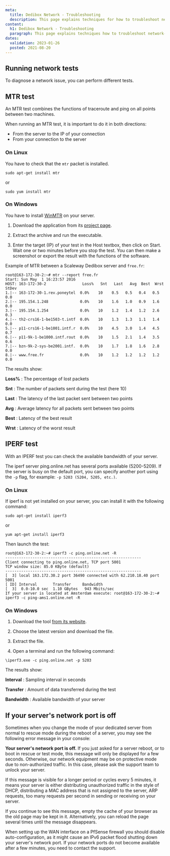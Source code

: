 ```yaml
---
meta:
  title: Dedibox Network - Troubleshooting
  description: This page explains techniques for how to troubleshoot network related issues on your Dedibox dedicated server. 
content:
  h1: Dedibox Network - Troubleshooting
  paragraph: This page explains techniques how to troubleshoot network-related issues on your Dedibox dedicated server.
dates:
  validation: 2023-01-26
  posted: 2021-08-20
---
```


## Running network tests

To diagnose a network issue, you can perform different tests. 

## MTR test

An MTR test combines the functions of traceroute and ping on all points between two machines.

When running an MTR test, it is important to do it in both directions:

- From the server to the IP of your connection
- From your connection to the server

### On Linux
You have to check that the `mtr` packet is installed.

```
sudo apt-get install mtr
```
or
```
sudo yum install mtr
```

### On Windows

<Message type="note">

You have to install [WinMTR](https://sourceforge.net/projects/winmtr/) on your server.

</Message>

1. Download the application from its [project page](https://sourceforge.net/projects/winmtr/).

2. Extract the archive and run the executable.

3. Enter the target (IP) of your test in the Host textbox, then click on Start. Wait one or two minutes before you stop the test. You can then make a screenshot or export the result with the functions of the software.

Example of MTR between a Scaleway Dedibox server and `free.fr`:

```
root@163-172-30-2:~# mtr --report free.fr
Start: Sun May  1 16:23:57 2016
HOST: 163-172-30-2                Loss%   Snt   Last   Avg  Best  Wrst StDev
1.|-- 163-172-30-1.rev.poneytel  0.0%    10    0.5   0.5   0.4   0.5   0.0
2.|-- 195.154.1.248              0.0%    10    1.6   1.0   0.9   1.6   0.0
3.|-- 195.154.1.254              0.0%    10    1.2   1.4   1.2   2.6   0.3
4.|-- th2-crs16-1-be1503-t.intf  0.0%    10    1.3   1.3   1.1   1.4   0.0
5.|-- p11-crs16-1-be1001.intf.r  0.0%    10    4.5   3.0   1.4   4.5   0.7
6.|-- p11-9k-1-be1000.intf.rout  0.0%    10    1.5   2.1   1.4   3.5   0.6
7.|-- bzn-9k-2-sys-be2001.intf.  0.0%    10    1.7   1.8   1.6   2.8   0.0
8.|-- www.free.fr                0.0%    10    1.2   1.2   1.2   1.2   0.0
```

The results show:

**Loss%**
: The percentage of lost packets

**Snt**
: The number of packets sent during the test (here 10)

**Last**
: The latency of the last packet sent between two points

**Avg**
: Average latency for all packets sent between two points

**Best**
: Latency of the best result

**Wrst**
: Latency of the worst result

## IPERF test

With an IPERF test you can check the available bandwidth of your server.

The iperf server ping.online.net has several ports available (5200-5209). If the server is busy on the default port, you can specify another port using the `-p` flag, for example: `-p 5203 (5204, 5205, etc.)`.

### On Linux
If iperf is not yet installed on your server, you can install it with the following command:

```
sudo apt-get install iperf3
``` 
or
```
yum apt-get install iperf3
``` 

Then launch the test:

```
root@163-172-30-2:~# iperf3 -c ping.online.net -R
------------------------------------------------------------
Client connecting to ping.online.net, TCP port 5001
TCP window size: 85.0 KByte (default)
------------------------------------------------------------
[  3] local 163.172.30.2 port 36490 connected with 62.210.18.40 port 5001
[ ID] Interval       Transfer     Bandwidth
[  3]  0.0-10.0 sec  1.10 GBytes   943 Mbits/sec
If your server is located at Amsterdam execute: root@163-172-30-2:~# iperf3 -c ping-ams1.online.net -R
``` 

### On Windows

1. Download the tool [from its website](https://iperf.fr/iperf-download.php#windows).

2. Choose the latest version and download the file.

3. Extract the file.

4. Open a terminal and run the following command:

```
\iperf3.exe -c ping.online.net -p 5203
```

The results show:

**Interval**
: Sampling interval in seconds

**Transfer** 
: Amount of data transferred during the test

**Bandwidth** 
: Available bandwidth of your server

## If your server's network port is off

Sometimes when you change the mode of your dedicated server from normal to rescue mode during the reboot of a server, you may see the following error message in your console:

<Message type="important">

  **Your server's network port is off.** 
  If you just asked for a server reboot, or to boot in rescue or test mode, this message will only be displayed for a few seconds. Otherwise, our network equipment may be on protective mode due to non-authorized traffic. In this case, please ask the support team to unlock your server. 

</Message>

If this message is visible for a longer period or cycles every 5 minutes, it means your server is either distributing unauthorized traffic in the style of DHCP, distributing a MAC address that is not assigned to the server, ARP requests, too many requests per second in sending or receiving on your server.

If you continue to see this message, empty the cache of your browser as the old page may be kept in it. Alternatively, you can reload the page several times until the message disappears.

<Message type="important">

  When setting up the WAN interface on a PfSense firewall you should disable auto-configuration, as it might cause an IPv6 packet flood shutting down your server's network port. If your network ports do not become available after a few minutes, you need to contact the support.

</Message>
